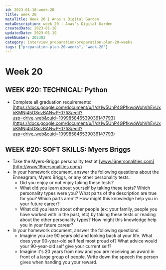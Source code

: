 ```yaml
---
id: 2023-01-18-week-20
title: week 20
metaTitle: Week 20 | Anas's Digital Garden
metaDescription: week 20 | Anas's Digital Garden
createdDate: 2023-01-18
updatedDate: 2023-01-19
weekNumber: 202303
category: interview_preparation/preparation-plan-20-weeks
tags: ["preparation-plan-20-weeks", "week-20"]
---
```


# Week 20

## WEEK #20: TECHNICAL: Python

- Complete all graduation requirements: [https://docs.google.com/document/u/1/d/1w5UhP4GPfkwoWohVhEvUxbKMNj45O8dzBANwP-07fi8/edit?usp=drive_web&ouid=109985846539036147793](https://docs.google.com/document/u/1/d/1w5UhP4GPfkwoWohVhEvUxbKMNj45O8dzBANwP-07fi8/edit?usp=drive_web&ouid=109985846539036147793)

## WEEK #20: SOFT SKILLS: Myers Briggs

- Take the Myers-Briggs personality test at [www.16personalities.com](http://www.16personalities.com/)
- In your homework document, answer the following questions about the Enneagram, Myers Briggs, or any other personality tests:
    - Did you enjoy or not enjoy taking these tests?
    - What did you learn about yourself by taking these tests? Which personality types were you? What parts of the description are true for you? Which parts aren't? How might this knowledge help you in your future career?
    - What did you learn about other people (ex: your family, people you have worked with in the past, etc) by taking these tests or reading about the other personality types? How might this knowledge help you in your future career?
- In your homework document, answer the following questions:
    - Imagine you are 90 years old and looking back at your life. What does your 90-year-old self feel most proud of? What advice would your 90-year-old self give your current self?
    - Imagine it's 20 years from now and you are receiving an award in front of a large group of people. Write down the speech the person gives when handing you your reward.
